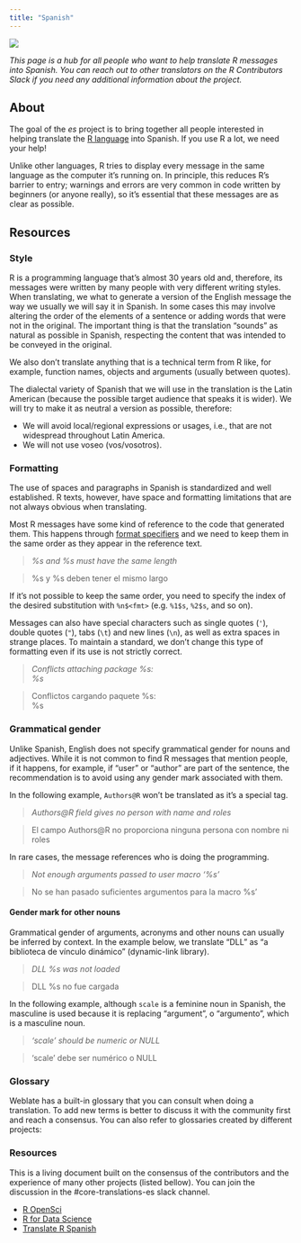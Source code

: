 ```yaml
---
title: "Spanish"
---
```


[![](https://translate.rx.studio/widgets/r-project/es/svg-badge.svg?native=1){fig-align="left" fig-alt="translation status"}](https://translate.rx.studio/languages/es/r-project/)

_This page is a hub for all people who want to help translate R messages into Spanish. You 
can reach out to other translators on the R Contributors Slack if you need any additional information about the project._

## About

The goal of the _es_ project is to bring together all people interested in helping translate the [R 
language](https://en.wikipedia.org/wiki/R_(programming_language)) into Spanish. If you use R a lot, we need your help!

Unlike other languages, R tries to display every message in the same language as the computer it's running on. 
In principle, this reduces R's barrier to entry; warnings and errors are very common in code written by beginners (or anyone really), so it's essential that these messages are as clear as possible.

## Resources

### Style

R is a programming language that's almost 30 years old and, therefore, its messages were written by many people with very different writing styles. 
When translating, we what to generate a version of the English message the way we usually we will say it in Spanish. 
In some cases this may involve altering the order of the elements of a sentence or adding words that were not in the original. The important thing is that the translation "sounds" as natural as possible in Spanish, respecting the content that was intended to be conveyed in the original.

We also don't translate anything that is a technical term from R like, for example, function names, objects and arguments (usually between quotes).

The dialectal variety of Spanish that we will use in the translation is the Latin American (because the possible target audience that speaks it is wider). We will try to make it as neutral a version as possible, therefore:

* We will avoid local/regional expressions or usages, i.e., that are not widespread throughout Latin America.
* We will not use voseo (vos/vosotros).

### Formatting

The use of spaces and paragraphs in Spanish is standardized and well established. R texts, however, have space and 
formatting limitations that are not always obvious when translating.

Most R messages have some kind of reference to the code that generated them. This happens through [format 
specifiers](https://cplusplus.com/reference/cstdio/printf/) and we need to keep them in the same order as they appear in 
the reference text.

> _%s and %s must have the same length_

> %s y %s deben tener el mismo largo

If it's not possible to keep the same order, you need to specify the index of the desired substitution with `%n$<fmt>` 
(e.g. `%1$s`, `%2$s`, and so on).

Messages can also have special characters such as single quotes (`'`), double quotes (`"`), tabs (`\t`) and new lines 
(`\n`), as well as extra spaces in strange places. To maintain a standard, we don't change this type of formatting even 
if its use is not strictly correct.

> _Conflicts attaching package %s:<br>%s_

> Conflictos cargando paquete %s:<br>%s

### Grammatical gender

Unlike Spanish, English does not specify grammatical gender for nouns and adjectives. While it is not common to find R messages that mention people, if it happens, for example, if "user" or "author" are part of the sentence, the recommendation is to avoid using any gender mark associated with them. 

In the following example, `Authors@R` won't be translated as it's a special tag.

> _Authors@R field gives no person with name and roles_

> El campo Authors@R no proporciona ninguna persona con nombre ni roles

In rare cases, the message references who is doing the programming. 

> _Not enough arguments passed to user macro '%s'_

> No se han pasado suficientes argumentos para la macro %s'

#### Gender mark for other nouns

Grammatical gender of arguments, acronyms and other nouns can usually be inferred by context. In the example below, we 
translate "DLL" as "a biblioteca de vínculo dinámico" (dynamic-link library).

> _DLL %s was not loaded_

> DLL %s no fue cargada

In the following example, although `scale` is a feminine noun in Spanish, the masculine is used because it is replacing 
"argument", o "argumento", which is a masculine noun.

> _'scale' should be numeric or NULL_

> 'scale' debe ser numérico o NULL

### Glossary

Weblate has a built-in glossary that you can consult when doing a translation. To add new terms is better to discuss it 
with the community first and reach a consensus. You can also refer to glossaries created by different projects:

### Resources 

This is a living document built on the consensus of the contributors and the experience of many other projects (listed bellow). You can join the discussion in the #core-translations-es slack channel.

* [R OpenSci](https://github.com/ropensci-review-tools/glossary/blob/master/glossary.csv)
* [R for Data Science](https://github.com/cienciadedatos/documentacion-traduccion-r4ds/blob/master/orientaciones-traduccion.md)
* [Translate R Spanish](https://github.com/angelasanzo/TranslateR_Spanish/)
